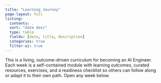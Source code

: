 ```yaml
---
title: "Learning Journey"
page-layout: full
listing:
  contents: .
  sort: "date desc"
  type: table
  fields: [date, title, description]
  categories: true
  filter-ui: true
---
```


This is a living, outcome-driven curriculum for becoming an AI Engineer. Each week is a self-contained module with learning outcomes, curated resources, exercises, and a readiness checklist so others can follow along or adapt it to their own path. Open any week below.


